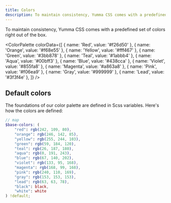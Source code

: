 ```yaml
---
title: Colors
description: To maintain consistency, Yumma CSS comes with a predefined set of colors right out of the box.
---
```



To maintain consistency, Yumma CSS comes with a predefined set of colors right out of the box.

<ColorPalette
  colorData={[
    {
      name: 'Red',
      value: '#f26d50'
    },
    {
      name: 'Orange',
      value: '#f68e55'
    },
    {
      name: 'Yellow',
      value: '#fff467'
    },
    {
      name: 'Green',
      value: '#3bb878'
    },
    {
      name: 'Teal',
      value: '#1abbb4'
    },
    {
      name: 'Aqua',
      value: '#00bff3'
    },
    {
      name: 'Blue',
      value: '#438cca'
    },
    {
      name: 'Violet',
      value: '#855fa8'
    },
    {
      name: 'Magenta',
      value: '#a863a8'
    },
    {
      name: 'Pink',
      value: '#f06ea9'
    },
    {
      name: 'Gray',
      value: '#999999'
    },
    {
      name: 'Lead',
      value: '#3f3f4e'
    },
  ]}
/>

## Default colors

The foundations of our color palette are defined in Scss variables. Here's how the colors are defined:

```scss
// map
$base-colors: (
    "red": rgb(242, 109, 80),
    "orange": rgb(246, 142, 85),
    "yellow": rgb(255, 244, 103),
    "green": rgb(59, 184, 120),
    "teal": rgb(26, 187, 180),
    "aqua": rgb(0, 191, 243),
    "blue": rgb(67, 140, 202),
    "violet": rgb(133, 95, 168),
    "magenta": rgb(168, 99, 168),
    "pink": rgb(240, 110, 169),
    "gray": rgb(153, 153, 153),
    "lead": rgb(63, 63, 78),
    "black": black,
    "white": white
) !default;
```